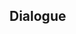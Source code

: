 {{Genius Invokation TCG Stage
|type         = Serious Showdown
|character    = Beidou
|group        = Invitation Board
|requirement  = 7
|introduction = "Don't underestimate those of us who have been drifting at sea when it comes to cards!"<br />{{Color|bp|Special Rule: "Beidou" starts with the Talent Card "Lightning Storm" equipped.}}
|objective_1  = Achieve victory
|reward_1     = Lucky Coin*1000
|lineup       = Beidou;Ningguang;Chongyun
|action       = Lightning Storm;Thunder Summoner's Crown;Sacrificial Greatsword;White Iron Greatsword;Broken Rime's Echo;Mask of Solitude Basalt;Timaeus;Liu Su;Changing Shifts;Parametric Transformer;Ellin;Jueyun Guoba;Northern Smoked Chicken;Minty Meat Rolls;Adventurer's Bandana;Lightning Storm;Thunder Summoner's Crown;Sacrificial Greatsword;White Iron Greatsword;Broken Rime's Echo;Mask of Solitude Basalt;Timaeus;Liu Su;Changing Shifts;Parametric Transformer;Ellin;Jueyun Guoba;Northern Smoked Chicken;Minty Meat Rolls;Adventurer's Bandana
}}

==Dialogue==
{{Transclude|Genius Invokation TCG/Stage/Beidou|Serious Showdown}}